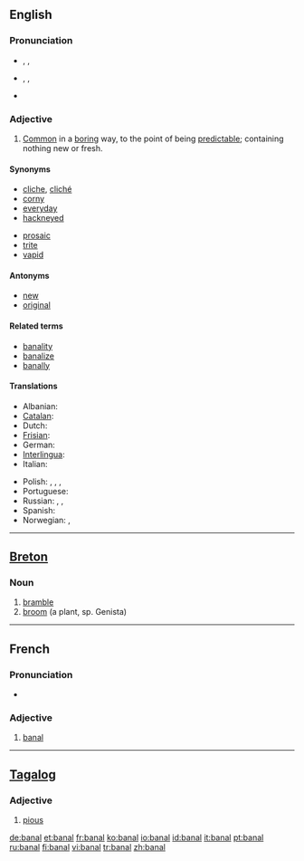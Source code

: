 ==English==

===Pronunciation===
* {{enPR|bə-näl'}}, {{IPA|/bəˈnɑːl/}}, {{SAMPA|/b@"nA:l/}}
*: {{rhymes|ɑːl}}
* {{enPR|bān'əl}}, {{IPA|/ˈbeɪnəl/}}, {{SAMPA|/"beIn@l/}}
*: {{rhymes|eɪnəl}}
* {{audio|en-uk-banal.ogg|Audio (UK)}}

===Adjective===
{{en-adj}}

# [[common|Common]] in a [[boring]] way, to the point of being [[predictable]]; containing nothing new or fresh.

====Synonyms====
{{top2}}
* [[cliche]], [[cliché]]
* [[corny]]
* [[everyday]]
* [[hackneyed]]
{{mid2}}
* [[prosaic]]
* [[trite]]
* [[vapid]]
{{bottom}}

====Antonyms====
* [[new]]
* [[original]]

====Related terms====
* [[banality]]
* [[banalize]]
* [[banally]]

====Translations====
{{trans-top}}
* Albanian: {{t|sq|banal}}
* [[Catalan]]: {{t|ca|banal|m|f}}
* Dutch: {{t|nl|banaal}}
* [[Frisian]]: {{t|fy|plat}}
* German: {{t|de|banal}}
* [[Interlingua]]: {{t|ia|banal}}
* Italian: {{t|it|banale}}
{{trans-mid}}
* Polish: {{t|pl|banalny|m}}, {{t|pl|banalna|f}}, {{t|pl|banalne|n}}, {{t|pl|banalni|p}}
* Portuguese: {{t|pt|banal|m|f}}
* Russian: {{t|ru|банальный|tr=banál’nyj}}, {{t|ru|избитый|tr=izbítyj}}, {{t|ru|пошлый}}
* Spanish: {{t|es|banal|m|f}}
* Norwegian: {{t|no|banal|m|f}}, {{t|no|banalt}}
{{trans-bottom}}

----

==[[Breton]]==

===Noun===
{{infl|br|noun|g=m}}

# [[bramble]]
# [[broom]] (a plant, sp. Genista)

----

==French==

===Pronunciation===
* {{IPA|/ba.nal/}}

===Adjective===
{{infl|fr|adjective}}

# [[banal#English|banal]]

----

==[[Tagalog]]==

===Adjective===
{{infl|tl|adjective}}

# [[pious]]

[[de:banal]]
[[et:banal]]
[[fr:banal]]
[[ko:banal]]
[[io:banal]]
[[id:banal]]
[[it:banal]]
[[pt:banal]]
[[ru:banal]]
[[fi:banal]]
[[vi:banal]]
[[tr:banal]]
[[zh:banal]]